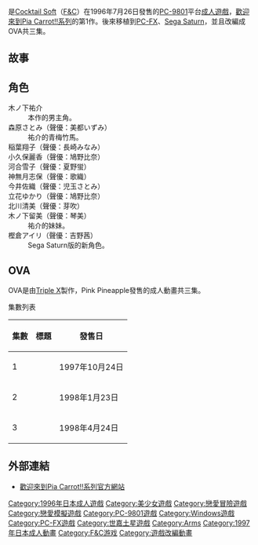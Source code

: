 {{Infobox animanga/Headerofja
|title= 歡迎來到Pia Carrot!-{}-!
|image= 
|size= 
|caption= 
|japanese= Pia♥キャロットへようこそ!!
|english= Welcome to Pia Carrot
|kana= 
|romaji= Pia♥kyarotto e yokoso
|genre= [[戀愛|戀愛]]
}}
{{Infobox animanga/name
|formal= 
|common= 歡迎來到Pia Carrot!!、愛神有約<br />歡迎來到Pia❤卡羅特
}}
{{Infobox animanga/Game
|標題=
|類型=[[戀愛冒險|戀愛冒險]]、[[戀愛模擬|戀愛模擬]]
|使用平台=[[PC-9801|PC-9801]]、[[MS-DOS|MS-DOS]]、[[Windows|Windows]]<br />[[PC-FX|PC-FX]]、[[Sega_Saturn|Sega Saturn]]
|遊戲引擎=
|開發團隊=[[Cocktail_Soft|Cocktail Soft]]
|代理商=Cocktail Soft（PC、PC-FX）<br />KID（SS）
|製作人=
|監製=
|腳本=jane稲村
|程式=
|音樂=高塚ともひろ、後藤樹里
|美術=甘露樹、CHARM、NAK村、松尾幸洋
|遊戲人數=1
|發售日=1996年7月26日(PC9801VM・DOS)<br />1996年9月20日(PC9821・DOS)<br />1996年10月18日(Win)<br />1997年5月23日(PC-FX)<br />1998年3月12日(SS)<br />1999年8月12日(1・2・TB)<br />2007年7月(Vista版)
|對象年齡=18禁(PC)<br />18歳以上推薦(SS)
|結局數=10、11(SS)
}}
{{Infobox animanga/OVA
|標題= 
|原案= 
|原作= 
|總導演= 
|導演= 金澤勝真
|系列構成= 
|劇本= 
|人物原案= 
|人物設定= 
|機械設定= 
|音樂= LUNA
|音樂製作= 
|動畫製作= [[Arms|Triple X]]
|製作= Pink Pineapple
|代理發行= 
|其他代理發行=
|網路= 
|發售日= 1997年10月24日－1998年4月24日
|話數= 3
|其他= 成人動畫
}}
{{Infobox animanga/Footerofja}}
{{日本作品|歡迎來到Pia Carrot!!|Pia♥キャロットへようこそ!!}}是[[Cocktail_Soft|Cocktail Soft]]（[[F&C|F&C]]）在1996年7月26日發售的[[PC-9801|PC-9801]]平台[[日本成人遊戲|成人遊戲]]，[[歡迎來到Pia_Carrot!!系列|歡迎來到Pia Carrot!!系列]]的第1作。後來移植到[[PC-FX|PC-FX]]、[[Sega_Saturn|Sega Saturn]]，並且改編成OVA共三集。

==故事==

==角色==
;木ノ下祐介
:本作的男主角。
;森原さとみ（聲優：美都いずみ）
:祐介的青梅竹馬。
;稲葉翔子（聲優：長崎みなみ）
:
;小久保麗香（聲優：鳩野比奈）
:
;河合雪子（聲優：夏野蛍）
:
;神無月志保（聲優：歌織）
:
;今井佐織（聲優：児玉さとみ）
:
;立花ゆかり（聲優：鳩野比奈）
:
;北川清美（聲優：芽吹）
:
;木ノ下留美（聲優：琴美）
:祐介的妹妹。
;樫倉アイリ（聲優：吉野茜）
:Sega Saturn版的新角色。

==OVA==
OVA是由[[Arms|Triple X]]製作，Pink Pineapple發售的成人動畫共三集。

;集數列表
{| class="wikitable"
|-
! 集數 !! 標題 !! 發售日
|-
| 1 || {{lang|ja|キレイなお姉さんはいかがですか?}} || 1997年10月24日
|-
| 2 || {{lang|ja|オトナの恋はいかがですか?}} || 1998年1月23日
|-
| 3 || {{lang|ja|素顔のカノジョはいかがですか?}} || 1998年4月24日
|}

==外部連結==
*[http://fandc.co.jp/piacarrot/ 歡迎來到Pia Carrot!!系列官方網站] {{Wayback|url=http://fandc.co.jp/piacarrot/ |date=20201102230706 }}{{ja}}

{{F&C}}

{{DEFAULTSORT:Pia♥kyarotto e yokoso}}
[[Category:1996年日本成人遊戲|Category:1996年日本成人遊戲]]
[[Category:美少女遊戲|Category:美少女遊戲]]
[[Category:戀愛冒險遊戲|Category:戀愛冒險遊戲]]
[[Category:戀愛模擬遊戲|Category:戀愛模擬遊戲]]
[[Category:PC-9801遊戲|Category:PC-9801遊戲]]
[[Category:Windows遊戲|Category:Windows遊戲]]
[[Category:PC-FX遊戲|Category:PC-FX遊戲]]
[[Category:世嘉土星遊戲|Category:世嘉土星遊戲]]
[[Category:Arms|Category:Arms]]
[[Category:1997年日本成人動畫|Category:1997年日本成人動畫]]
[[Category:F&C游戏|Category:F&C游戏]]
[[Category:遊戲改編動畫|Category:遊戲改編動畫]]